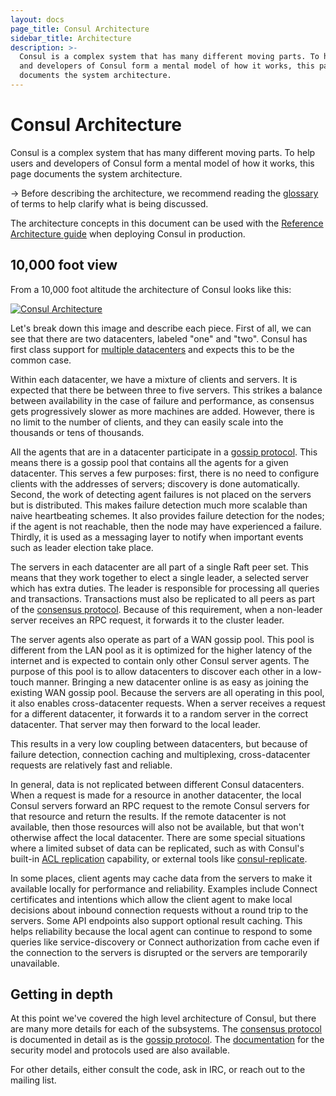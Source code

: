```yaml
---
layout: docs
page_title: Consul Architecture
sidebar_title: Architecture
description: >-
  Consul is a complex system that has many different moving parts. To help users
  and developers of Consul form a mental model of how it works, this page
  documents the system architecture.
---
```


# Consul Architecture

Consul is a complex system that has many different moving parts. To help
users and developers of Consul form a mental model of how it works, this
page documents the system architecture.

-> Before describing the architecture, we recommend reading the
[glossary](/docs/glossary) of terms to help
clarify what is being discussed.

The architecture concepts in this document can be used with the [Reference Architecture guide](https://learn.hashicorp.com/tutorials/consul/reference-architecture?utm_source=consul.io&utm_medium=docs) when deploying Consul in production.

## 10,000 foot view

From a 10,000 foot altitude the architecture of Consul looks like this:

[![Consul Architecture](/img/consul-arch.png)](/img/consul-arch.png)

Let's break down this image and describe each piece. First of all, we can see
that there are two datacenters, labeled "one" and "two". Consul has first
class support for [multiple datacenters](https://learn.hashicorp.com/tutorials/consul/federarion-gossip-wan) and
expects this to be the common case.

Within each datacenter, we have a mixture of clients and servers. It is expected
that there be between three to five servers. This strikes a balance between
availability in the case of failure and performance, as consensus gets progressively
slower as more machines are added. However, there is no limit to the number of clients,
and they can easily scale into the thousands or tens of thousands.

All the agents that are in a datacenter participate in a [gossip protocol](/docs/internals/gossip).
This means there is a gossip pool that contains all the agents for a given datacenter. This serves
a few purposes: first, there is no need to configure clients with the addresses of servers;
discovery is done automatically. Second, the work of detecting agent failures
is not placed on the servers but is distributed. This makes failure detection much more
scalable than naive heartbeating schemes. It also provides failure detection for the nodes; if the agent is not reachable, then the node may have experienced a failure. Thirdly, it is used as a messaging layer to notify
when important events such as leader election take place.

The servers in each datacenter are all part of a single Raft peer set. This means that
they work together to elect a single leader, a selected server which has extra duties. The leader
is responsible for processing all queries and transactions. Transactions must also be replicated to
all peers as part of the [consensus protocol](/docs/internals/consensus). Because of this
requirement, when a non-leader server receives an RPC request, it forwards it to the cluster leader.

The server agents also operate as part of a WAN gossip pool. This pool is different from the LAN pool
as it is optimized for the higher latency of the internet and is expected to contain only
other Consul server agents. The purpose of this pool is to allow datacenters to discover each
other in a low-touch manner. Bringing a new datacenter online is as easy as joining the existing
WAN gossip pool. Because the servers are all operating in this pool, it also enables cross-datacenter
requests. When a server receives a request for a different datacenter, it forwards it to a random
server in the correct datacenter. That server may then forward to the local leader.

This results in a very low coupling between datacenters, but because of failure detection,
connection caching and multiplexing, cross-datacenter requests are relatively fast and reliable.

In general, data is not replicated between different Consul datacenters. When a
request is made for a resource in another datacenter, the local Consul servers forward
an RPC request to the remote Consul servers for that resource and return the results.
If the remote datacenter is not available, then those resources will also not be
available, but that won't otherwise affect the local datacenter. There are some special
situations where a limited subset of data can be replicated, such as with Consul's built-in
[ACL replication](https://learn.hashicorp.com/tutorials/consul/access-control-replication-multiple-datacenters) capability, or
external tools like [consul-replicate](https://github.com/hashicorp/consul-replicate).

In some places, client agents may cache data from the servers to make it
available locally for performance and reliability. Examples include Connect
certificates and intentions which allow the client agent to make local decisions
about inbound connection requests without a round trip to the servers. Some API
endpoints also support optional result caching. This helps reliability because
the local agent can continue to respond to some queries like service-discovery
or Connect authorization from cache even if the connection to the servers is
disrupted or the servers are temporarily unavailable.

## Getting in depth

At this point we've covered the high level architecture of Consul, but there are many
more details for each of the subsystems. The [consensus protocol](/docs/internals/consensus) is
documented in detail as is the [gossip protocol](/docs/internals/gossip). The [documentation](/docs/internals/security)
for the security model and protocols used are also available.

For other details, either consult the code, ask in IRC, or reach out to the mailing list.
